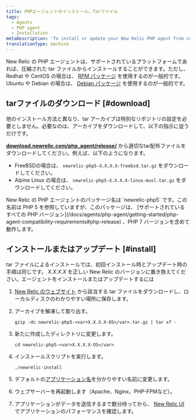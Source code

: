 ```yaml
---
title: PHPエージェントのインストール。Tarファイル
tags:
  - Agents
  - PHP agent
  - Installation
metaDescription: 'To install or update your New Relic PHP agent from compressed tar archives, start here.'
translationType: machine
---
```


New Relic の PHP エージェントは、サポートされているプラットフォームであれば、圧縮された tar ファイルからインストールすることができます。ただし、Redhat や CentOS の場合は、 [RPM パッケージ](/docs/agents/php-agent/installation/php-agent-installation-aws-linux-redhat-centos/) を使用するのが一般的です。Ubuntu や Debian の場合は、 [Debian パッケージ](/docs/agents/php-agent/installation/php-agent-installation-ubuntu-debian) を使用するのが一般的です。

## tarファイルのダウンロード [#download]

他のインストール方法と異なり、tar アーカイブは特別なリポジトリの設定を必要としません。必要なのは、アーカイブをダウンロードして、以下の指示に従うだけです。

**[download.newrelic.com/php_agent/release/](https://download.newrelic.com/php_agent/release/)** から適切なtar配布ファイルをダウンロードしてください。例えば、以下のようになります。

* FreeBSDの場合は、 `newrelic-php5-X.X.X.X-freebsd.tar.gz` をダウンロードしてください。
* Alpine Linux の場合は、 `newrelic-php5-X.X.X.X-linux-musl.tar.gz` をダウンロードしてください。

<Callout variant="tip">
  New Relic の PHP エージェントのパッケージ名は `newrelic-php5` です。この名前は PHP 5 を参照していますが、このパッケージは、 [サポートされているすべての PHP バージョン](/docs/agents/php-agent/getting-started/php-agent-compatibility-requirements#php-release) 、PHP 7 バージョンを含めて動作します。
</Callout>

## インストールまたはアップデート [#install]

tar ファイルによるインストールでは、初回インストール時とアップデート時の手順は同じです。 <var>X.X.X.X</var> を正しい New Relic のバージョンに置き換えてください。エージェントをインストールまたはアップデートするには

1. [New Relic のウェブサイト](https://download.newrelic.com/php_agent/release/) から該当する tar ファイルをダウンロードし、ローカルディスクのわかりやすい場所に保存します。

2. アーカイブを解凍して取り出す。

   ```
   gzip -dc newrelic-php5-<var>X.X.X.X-OS</var>.tar.gz | tar xf -
   ```

3. 新たに作成したディレクトリに変更します。

   ```
   cd newrelic-php5-<var>X.X.X.X-OS</var>
   ```

4. インストールスクリプトを実行します。

   ```
   ./newrelic-install
   ```

5. デフォルトの[アプリケーション名](/docs/site/naming-your-application)を分かりやすい名前に変更します。

6. ウェブサーバーを再起動します（Apache、Nginx、PHP-FPMなど）。

7. アプリケーションがデータを送信するまで数分待ってから、 [New Relic UI](/docs/apm/applications-menu/monitoring/apm-overview-page) でアプリケーションのパフォーマンスを確認します。